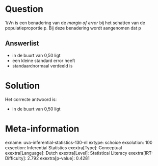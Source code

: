 Question
========

1/√n is een benadering van de *margin of error* bij het schatten van de
populatieproportie p. Bij deze benadering wordt aangenomen dat p

Answerlist
----------

* in de buurt van 0,50 ligt
* een kleine standard error heeft
* standaardnormaal verdeeld is

Solution
========

Het correcte antwoord is: 

* in de buurt van 0,50 ligt

Meta-information
================
exname: uva-inferential-statistics-130-nl
extype: schoice
exsolution: 100
exsection: Inferential Statistics
exextra[Type]: Conceptual
exextra[Language]: Dutch
exextra[Level]: Statistical Literacy
exextra[IRT-Difficulty]: 2.792
exextra[p-value]: 0.4281
